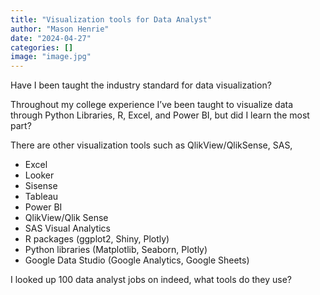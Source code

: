```yaml
---
title: "Visualization tools for Data Analyst"
author: "Mason Henrie"
date: "2024-04-27"
categories: []
image: "image.jpg"
---
```


Have I been taught the industry standard for data visualization?

Throughout my college experience I've been taught to visualize data through Python Libraries, R, Excel, and Power BI, but did I learn the most part?

There are other visualization tools such as QlikView/QlikSense, SAS, 







- Excel
- Looker
- Sisense
- Tableau
- Power BI 
- QlikView/Qlik Sense
- SAS Visual Analytics
- R packages (ggplot2, Shiny, Plotly)
- Python libraries (Matplotlib, Seaborn, Plotly)
- Google Data Studio (Google Analytics, Google Sheets)

I looked up 100 data analyst jobs on indeed, what tools do they use?










